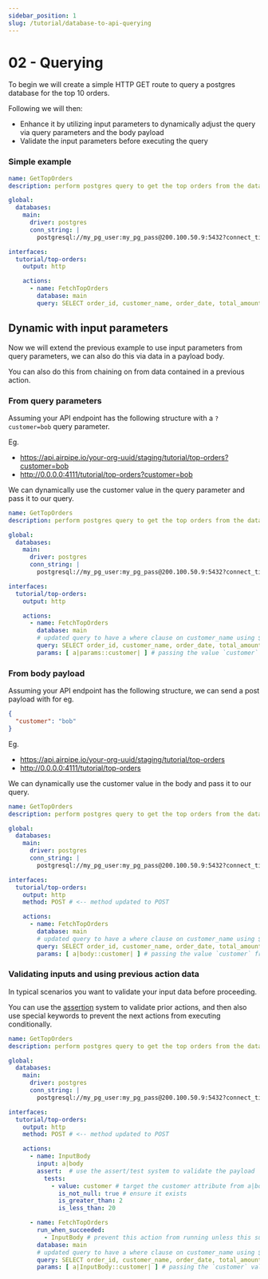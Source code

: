 ```yaml
---
sidebar_position: 1
slug: /tutorial/database-to-api-querying
---
```


# 02 - Querying

To begin we will create a simple HTTP GET route to query a postgres database for the top 10 orders.

Following we will then:
- Enhance it by utilizing input parameters to dynamically adjust the query via query parameters and the body payload
- Validate the input parameters before executing the query

### Simple example
```yaml title="querying your database"
name: GetTopOrders
description: perform postgres query to get the top orders from the database

global:
  databases:
    main:
      driver: postgres
      conn_string: |
        postgresql://my_pg_user:my_pg_pass@200.100.50.9:5432?connect_timeout=10"

interfaces:
  tutorial/top-orders:
    output: http

    actions:
      - name: FetchTopOrders
        database: main
        query: SELECT order_id, customer_name, order_date, total_amount, status FROM orders ORDER BY total_amount DESC LIMIT 10;
```

## Dynamic with input parameters

Now we will extend the previous example to use input parameters from query parameters, we can also do this via data in a payload body.

You can also do this from chaining on from data contained in a previous action.

### From query parameters

Assuming your API endpoint has the following structure with a `?customer=bob` query parameter.

Eg. 
- https://api.airpipe.io/your-org-uuid/staging/tutorial/top-orders?customer=bob
- http://0.0.0.0:4111/tutorial/top-orders?customer=bob

We can dynamically use the customer value in the query parameter and pass it to our query.

```yaml title="querying your database using query parameters"
name: GetTopOrders
description: perform postgres query to get the top orders from the database

global:
  databases:
    main:
      driver: postgres
      conn_string: |
        postgresql://my_pg_user:my_pg_pass@200.100.50.9:5432?connect_timeout=10"

interfaces:
  tutorial/top-orders:
    output: http

    actions:
      - name: FetchTopOrders
        database: main
        # updated query to have a where clause on customer_name using $1  
        query: SELECT order_id, customer_name, order_date, total_amount, status FROM orders WHERE customer_name LIKE $1 ORDER BY total_amount DESC LIMIT 10;
        params: [ a|params::customer| ] # passing the value `customer` from the query parameters
```

### From body payload

Assuming your API endpoint has the following structure, we can send a post payload with for eg.

```json
{
  "customer": "bob"
}
```

Eg. 
- https://api.airpipe.io/your-org-uuid/staging/tutorial/top-orders
- http://0.0.0.0:4111/tutorial/top-orders

We can dynamically use the customer value in the body and pass it to our query.

```yaml title="querying your database using body payload"
name: GetTopOrders
description: perform postgres query to get the top orders from the database

global:
  databases:
    main:
      driver: postgres
      conn_string: |
        postgresql://my_pg_user:my_pg_pass@200.100.50.9:5432?connect_timeout=10"

interfaces:
  tutorial/top-orders:
    output: http
    method: POST # <-- method updated to POST

    actions:
      - name: FetchTopOrders
        database: main
        # updated query to have a where clause on customer_name using $1  
        query: SELECT order_id, customer_name, order_date, total_amount, status FROM orders WHERE customer_name LIKE $1 ORDER BY total_amount DESC LIMIT 10;
        params: [ a|body::customer| ] # passing the value `customer` from the body payload
```

### Validating inputs and using previous action data

In typical scenarios you want to validate your input data before proceeding.

You can use the [assertion](/docs/configuration/interfaces/actions/asserts) system to validate prior actions, and then also use special keywords to prevent the next actions from executing conditionally.


```yaml title="querying your database using body payload with validation"
name: GetTopOrders
description: perform postgres query to get the top orders from the database

global:
  databases:
    main:
      driver: postgres
      conn_string: |
        postgresql://my_pg_user:my_pg_pass@200.100.50.9:5432?connect_timeout=10"

interfaces:
  tutorial/top-orders:
    output: http
    method: POST # <-- method updated to POST

    actions:
      - name: InputBody
        input: a|body
        assert:  # use the assert/test system to validate the payload
          tests:
            - value: customer # target the customer attribute from a|body payload
              is_not_null: true # ensure it exists
              is_greater_than: 2
              is_less_than: 20

      - name: FetchTopOrders
        run_when_succeeded:
          - InputBody # prevent this action from running unless this succeeds (you can also use `previous` as a shortcut to refer to the prior action)
        database: main
        # updated query to have a where clause on customer_name using $1 positional parameter
        query: SELECT order_id, customer_name, order_date, total_amount, status FROM orders WHERE customer_name LIKE $1 ORDER BY total_amount DESC LIMIT 10;
        params: [ a|InputBody::customer| ] # passing the `customer` value from the previous action (InputBody) to $1 
```
